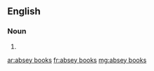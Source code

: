 ==English==

===Noun===
{{head|en}}

# {{plural of|absey book}}

[[ar:absey books]]
[[fr:absey books]]
[[mg:absey books]]